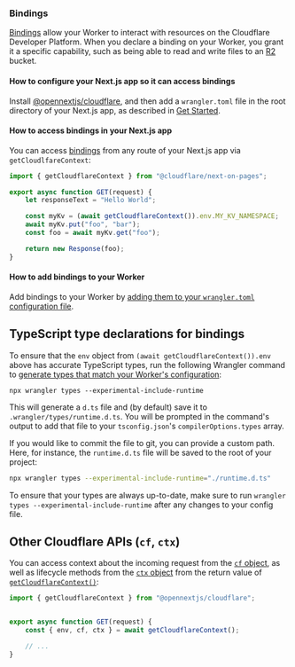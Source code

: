 
### Bindings

[Bindings](https://developers.cloudflare.com/workers/runtime-apis/bindings/) allow your Worker to interact with resources on the Cloudflare Developer Platform. When you declare a binding on your Worker, you grant it a specific capability, such as being able to read and write files to an [R2](https://developers.cloudflare.com/r2/) bucket.

#### How to configure your Next.js app so it can access bindings

Install [@opennextjs/cloudflare](https://www.npmjs.com/package/@opennextjs/cloudflare), and then add a `wrangler.toml` file in the root directory of your Next.js app, as described in [Get Started](/cloudflare/get-started).

#### How to access bindings in your Next.js app

You can access [bindings](https://developers.cloudflare.com/workers/runtime-apis/bindings/) from any route of your Next.js app via `getCloudlfareContext`:

```js
import { getCloudflareContext } from "@cloudflare/next-on-pages";

export async function GET(request) {
	let responseText = "Hello World";

	const myKv = (await getCloudflareContext()).env.MY_KV_NAMESPACE;
	await myKv.put("foo", "bar");
	const foo = await myKv.get("foo");

	return new Response(foo);
}
```

#### How to add bindings to your Worker

Add bindings to your Worker by [adding them to your `wrangler.toml` configuration file](https://developers.cloudflare.com/workers/wrangler/configuration/).

## TypeScript type declarations for bindings

To ensure that the `env` object from `(await getCloudflareContext()).env` above has accurate TypeScript types, run the following Wrangler command to [generate types that match your Worker's configuration](https://developers.cloudflare.com/workers/languages/typescript/#generate-types-that-match-your-workers-configuration-experimental):

```
npx wrangler types --experimental-include-runtime
```

This will generate a `d.ts` file and (by default) save it to `.wrangler/types/runtime.d.ts`. You will be prompted in the command's output to add that file to your `tsconfig.json`'s `compilerOptions.types` array.

If you would like to commit the file to git, you can provide a custom path. Here, for instance, the `runtime.d.ts` file will be saved to the root of your project:

```bash
npx wrangler types --experimental-include-runtime="./runtime.d.ts"
```

To ensure that your types are always up-to-date, make sure to run `wrangler types --experimental-include-runtime` after any changes to your config file.

## Other Cloudflare APIs (`cf`, `ctx`)

You can access context about the incoming request from the [`cf` object](https://developers.cloudflare.com/workers/runtime-apis/request/#the-cf-property-requestinitcfproperties), as well as lifecycle methods from the [`ctx` object](https://developers.cloudflare.com/workers/runtime-apis/context) from the return value of [`getCloudflareContext()`](https://github.com/opennextjs/opennextjs-cloudflare/blob/main/packages/cloudflare/src/api/get-cloudflare-context.ts):

```js
import { getCloudflareContext } from "@opennextjs/cloudflare";


export async function GET(request) {
	const { env, cf, ctx } = await getCloudflareContext();

	// ...
}
```
